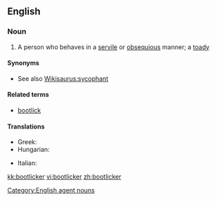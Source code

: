 ==English==

===Noun===
{{en-noun}}

# A person who behaves in a [[servile]] or [[obsequious]] manner; a [[toady]]

====Synonyms====
* See also [[Wikisaurus:sycophant]]

====Related terms====
*[[bootlick]]

====Translations====
{{trans-top|bootlick}}
* Greek: {{t|el|γλύφτης|m|tr=gliftis|sc=Grek}}
* Hungarian: {{t-|hu|talpnyaló}}
{{trans-mid}}
* Italian: {{t+|it|ruffiano|m}}
{{trans-bottom}}

[[Category:English agent nouns]]

[[kk:bootlicker]]
[[vi:bootlicker]]
[[zh:bootlicker]]